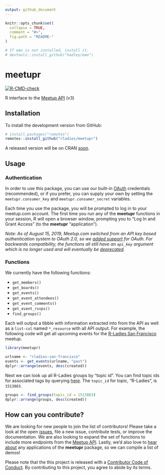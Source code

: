 ```yaml
---
output: github_document
---
```


<!-- README.md is generated from README.Rmd. Please edit the Rmd file -->

```r
knitr::opts_chunk$set(
  collapse = TRUE,
  comment = "#>",
  fig.path = "README-"
)

# If emo is not installed, install it.
# devtools::install_github("hadley/emo")
```

# meetupr
<!-- badges: start -->
  [![R-CMD-check](https://github.com/rladies/meetupr/workflows/R-CMD-check/badge.svg)](https://github.com/rladies/meetupr/actions)
  <!-- badges: end -->

R interface to the [Meetup API](https://www.meetup.com/meetup_api/) (v3)

## Installation

To install the development version from GitHub:

```r
# install.packages("remotes")
remotes::install_github("rladies/meetupr")
```
A released version will be on CRAN [soon](https://github.com/rladies/meetupr/issues/24).

## Usage

### Authentication

In order to use this package, you can use our built-in [OAuth](https://www.meetup.com/meetup_api/auth/) credentials (recommended), or if you prefer, you can supply your own by setting the `meetupr.consumer_key` and `meetupr.consumer_secret` variables. 

Each time you use the package, you will be prompted to log in to your meetup.com account.  The first time you run any of the **meetupr** functions in your session, R will open a browser window, prompting you to "Log In and Grant Access" (to the **meetupr** "application").

_Note: As of August 15, 2019, Meetup.com switched from an API key based authentication system to OAuth 2.0, so we [added support](https://github.com/rladies/meetupr/issues/51) for OAuth.  For backwards compatibility, the functions all still have an `api_key` argument which is no longer used and will eventually be [deprecated](https://github.com/rladies/meetupr/issues/59)._ 

### Functions

We currently have the following functions:

* `get_members()`
* `get_boards()`
* `get_events()`  
* `get_event_attendees()`  
* `get_event_comments()`
* `get_event_rsvps()`
* `find_groups()`

Each will output a tibble with information extracted into from the API as well as a `list-col` named `*_resource` with all API output. For example, the following code will get all upcoming events for the [R-Ladies San Francisco](https://meetup.com/rladies-san-francisco) meetup.

```r
library(meetupr)

urlname <- "rladies-san-francisco"
events <- get_events(urlname, "past")
dplyr::arrange(events, desc(created))
```

Next we can look up all R-Ladies groups by "topic id".  You can find topic ids for associated tags by querying [here](https://secure.meetup.com/meetup_api/console/?path=/find/topics).  The `topic_id` for topic, "R-Ladies", is `1513883`.

```r
groups <- find_groups(topic_id = 1513883)
dplyr::arrange(groups, desc(created))
```


## How can you contribute?

We are looking for new people to join the list of contributors!  Please take a look at the open [issues](https://github.com/rladies/meetupr/issues), file a new issue, contribute tests, or improve the documentation.  We are also looking to expand the set of functions to include more endpoints from the [Meetup API](https://www.meetup.com/meetup_api/).  Lastly, we'd also love to [hear about](https://github.com/rladies/meetupr/issues/74) any applications of the **meetupr** package, so we can compile a list of demos!

Please note that the this project is released with a [Contributor Code of Conduct](CODE_OF_CONDUCT.md). By contributing to this project, you agree to abide by its terms.
